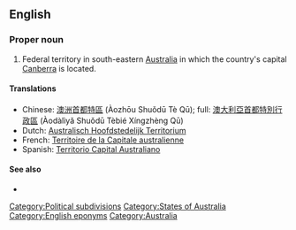 ==English==

===Proper noun===
{{en-proper noun|sg=[[Australian]] [[capital|Capital]] [[territory|Territory]]}}

# Federal territory in south-eastern [[Australia]] in which the country's capital [[Canberra]] is located.

====Translations====
* Chinese: [[澳洲首都特區]] (Àozhōu Shuǒdū Tè Qū); full: [[澳大利亞首都特別行政區]] (Àodàlìyǎ Shuǒdū Tèbié Xíngzhèng Qū)
* Dutch: [[Australisch Hoofdstedelijk Territorium]]
* French: [[Territoire de la Capitale australienne]]
* Spanish: [[Territorio Capital Australiano]]

====See also====
* {{pedialite}}

[[Category:Political subdivisions]]
[[Category:States of Australia]]
[[Category:English eponyms]]
[[Category:Australia]]